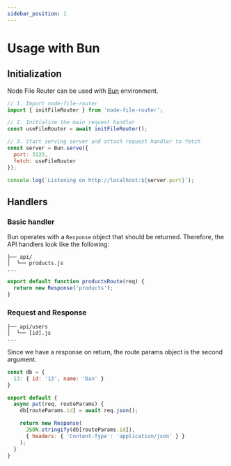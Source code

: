 ```yaml
---
sidebar_position: 1
---
```


# Usage with Bun

## Initialization

Node File Router can be used with [Bun](https://bun.sh/) environment.

```js
// 1. Import node-file-router
import { initFileRouter } from 'node-file-router';

// 2. Initialize the main request handler
const useFileRouter = await initFileRouter();

// 3. Start serving server and attach request handler to fetch
const server = Bun.serve({
  port: 3123,
  fetch: useFileRouter
});

console.log(`Listening on http://localhost:${server.port}`);
```

## Handlers

### Basic handler

Bun operates with a `Response` object that should be returned. Therefore, the API handlers look like the following:

```
├── api/
│  └── products.js
...
```

```js
export default function productsRoute(req) {
  return new Response('products');
}
```

### Request and Response

```
├── api/users
│  └── [id].js
...
```

Since we have a response on return, the route params object is the second argument.

```js
const db = {
  13: { id: '13', name: 'Dan' }
}

export default {
  async put(req, routeParams) {
    db[routeParams.id] = await req.json();

    return new Response(
      JSON.stringify(db[routeParams.id]),
      { headers: { 'Content-Type': 'application/json' } }
    );
  }
}
```


